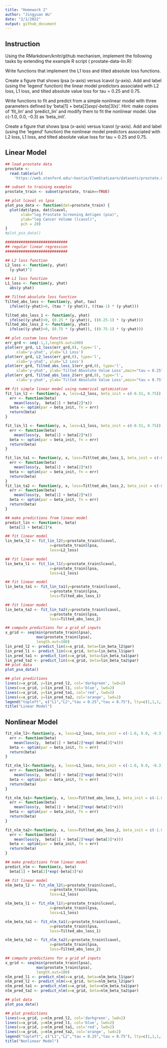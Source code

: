 ```yaml
---
title: "Homework 2"
author: "Jingyuan Wu"
date: "2/1/2022"
output: github_document
---
```


## Instruction
Using the RMarkdown/knitr/github mechanism, implement the following tasks by extending the example R script ( prostate-data-lin.R):

Write functions that implement the L1 loss and tilted absolute loss functions.

Create a figure that shows lpsa (x-axis) versus lcavol (y-axis). Add and label (using the 'legend' function) the linear model predictors associated with L2 loss, L1 loss, and tilted absolute value loss for tau = 0.25 and 0.75.

Write functions to fit and predict from a simple nonlinear model with three parameters defined by 'beta[1] + beta[2]*exp(-beta[3]*x)'. Hint: make copies of 'fit_lin' and 'predict_lin' and modify them to fit the nonlinear model. Use c(-1.0, 0.0, -0.3) as 'beta_init'.

Create a figure that shows lpsa (x-axis) versus lcavol (y-axis). Add and label (using the 'legend' function) the nonlinear model predictors associated with L2 loss, L1 loss, and tilted absolute value loss for tau = 0.25 and 0.75.

## Linear Model

```r
## load prostate data
prostate <- 
  read.table(url(
    'https://web.stanford.edu/~hastie/ElemStatLearn/datasets/prostate.data'))

## subset to training examples
prostate_train <- subset(prostate, train==TRUE)

## plot lcavol vs lpsa
plot_psa_data <- function(dat=prostate_train) {
  plot(dat$lpsa, dat$lcavol,
       xlab="log Prostate Screening Antigen (psa)",
       ylab="log Cancer Volume (lcavol)",
       pch = 20)
}
#plot_psa_data()

############################
## regular linear regression
############################

## L2 loss function
L2_loss <- function(y, yhat)
  (y-yhat)^2

## L1 loss function
L1_loss <- function(y, yhat)
  abs(y-yhat)

## Tilted absolute loss function
Tilted_abs_loss <- function(y, yhat, tau)
  ifelse((y-yhat)>0, (tau * (y-yhat)), ((tau-1) * (y-yhat)))

Tilted_abs_loss_1 <- function(y, yhat)
  ifelse((y-yhat)>0, (0.25 * (y-yhat)), ((0.25-1) * (y-yhat)))
Tilted_abs_loss_2 <- function(y, yhat)
  ifelse((y-yhat)>0, (0.75 * (y-yhat)), ((0.75-1) * (y-yhat)))

## plot custom loss function
err_grd <- seq(-1,1,length.out=200)
plot(err_grd, L1_loss(err_grd,0), type='l',
     xlab='y-yhat', ylab='L1 Loss')
plot(err_grd, L2_loss(err_grd,0), type='l',
     xlab='y-yhat', ylab='L2 Loss')
plot(err_grd, Tilted_abs_loss_1(err_grd,0), type='l',
     xlab='y-yhat', ylab='Tilted Absolute Value Loss',main="tau = 0.25")
plot(err_grd, Tilted_abs_loss_2(err_grd,0), type='l',
     xlab='y-yhat', ylab='Tilted Absolute Value Loss',main="tau = 0.75")

## fit simple linear model using numerical optimization
fit_lin_l2 <- function(y, x, loss=L2_loss, beta_init = c(-0.51, 0.75)) {
  err <- function(beta)
    mean(loss(y,  beta[1] + beta[2]*x))
  beta <- optim(par = beta_init, fn = err)
  return(beta)
}

fit_lin_l1 <- function(y, x, loss=L1_loss, beta_init = c(-0.51, 0.75)) {
  err <- function(beta)
    mean(loss(y,  beta[1] + beta[2]*x))
  beta <- optim(par = beta_init, fn = err)
  return(beta)
}

fit_lin_ta1 <- function(y, x, loss=Titlted_abs_loss_1, beta_init = c(-0.51, 0.75)) {
  err <- function(beta)
    mean(loss(y,  beta[1] + beta[2]*x))
  beta <- optim(par = beta_init, fn = err)
  return(beta)
}
fit_lin_ta2 <- function(y, x, loss=Titlted_abs_loss_2, beta_init = c(-0.51, 0.75)) {
  err <- function(beta)
    mean(loss(y,  beta[1] + beta[2]*x))
  beta <- optim(par = beta_init, fn = err)
  return(beta)
}

## make predictions from linear model
predict_lin <- function(x, beta)
  beta[1] + beta[2]*x

## fit linear model
lin_beta_l2 <- fit_lin_l2(y=prostate_train$lcavol,
                    x=prostate_train$lpsa,
                    loss=L2_loss)

## fit linear model
lin_beta_l1 <- fit_lin_l1(y=prostate_train$lcavol,
                    x=prostate_train$lpsa,
                    loss=L1_loss)

## fit linear model
lin_beta_ta1 <- fit_lin_ta1(y=prostate_train$lcavol,
                    x=prostate_train$lpsa,
                    loss=Tilted_abs_loss_1)

## fit linear model
lin_beta_ta2 <- fit_lin_ta2(y=prostate_train$lcavol,
                    x=prostate_train$lpsa,
                    loss=Tilted_abs_loss_2)

## compute predictions for a grid of inputs
x_grid <- seq(min(prostate_train$lpsa),
              max(prostate_train$lpsa),
              length.out=100)
lin_pred_l2 <- predict_lin(x=x_grid, beta=lin_beta_l2$par)
lin_pred_l1 <- predict_lin(x=x_grid, beta=lin_beta_l1$par)
lin_pred_ta1 <- predict_lin(x=x_grid, beta=lin_beta_ta1$par)
lin_pred_ta2 <- predict_lin(x=x_grid, beta=lin_beta_ta2$par)
## plot data
plot_psa_data()

## plot predictions
lines(x=x_grid, y=lin_pred_l2, col='darkgreen', lwd=2)
lines(x=x_grid, y=lin_pred_l1, col='blue', lwd=2)
lines(x=x_grid, y=lin_pred_ta1, col='red', lwd=2)
lines(x=x_grid, y=lin_pred_ta2, col='orange', lwd=2)
legend("topleft", c("L1","L2","tau = 0.25","tau = 0.75"), lty=c(1,1,1,1), bty = "n", cex=.7, col=c("blue", "darkgreen", "red", "orange"))
title("Linear Model")
```

## Nonlinear Model

```r
fit_nlm_l2<-function(y, x, loss=L2_loss, beta_init = c(-1.0, 0.0, -0.3)) {
  err <- function(beta)
    mean(loss(y,  beta[1] + beta[2]*exp(-beta[3]*x)))
  beta <- optim(par = beta_init, fn = err)
  return(beta)
}

fit_nlm_l1<-function(y, x, loss=L1_loss, beta_init = c(-1.0, 0.0, -0.3)) {
  err <- function(beta)
    mean(loss(y,  beta[1] + beta[2]*exp(-beta[3]*x)))
  beta <- optim(par = beta_init, fn = err)
  return(beta)
}

fit_nlm_ta1<-function(y, x, loss=Titlted_abs_loss_1, beta_init = c(-1.0, 0.0, -0.3)) {
  err <- function(beta)
    mean(loss(y,  beta[1] + beta[2]*exp(-beta[3]*x)))
  beta <- optim(par = beta_init, fn = err)
  return(beta)
}

fit_nlm_ta2<-function(y, x, loss=Titlted_abs_loss_2, beta_init = c(-1.0, 0.0, -0.3)) {
  err <- function(beta)
    mean(loss(y,  beta[1] + beta[2]*exp(-beta[3]*x)))
  beta <- optim(par = beta_init, fn = err)
  return(beta)
}

## make predictions from linear model
predict_nlm <- function(x, beta)
  beta[1] + beta[2]*exp(-beta[3]*x)

## fit linear model
nlm_beta_l2 <- fit_nlm_l2(y=prostate_train$lcavol,
                    x=prostate_train$lpsa,
                    loss=L2_loss)

nlm_beta_l1 <- fit_nlm_l1(y=prostate_train$lcavol,
                    x=prostate_train$lpsa,
                    loss=L1_loss)

nlm_beta_ta1 <- fit_nlm_ta1(y=prostate_train$lcavol,
                    x=prostate_train$lpsa,
                    loss=Tilted_abs_loss_1)

nlm_beta_ta2 <- fit_nlm_ta2(y=prostate_train$lcavol,
                    x=prostate_train$lpsa,
                    loss=Tilted_abs_loss_2)

## compute predictions for a grid of inputs
x_grid <- seq(min(prostate_train$lpsa),
              max(prostate_train$lpsa),
              length.out=100)
nlm_pred_l1 <- predict_nlm(x=x_grid, beta=nlm_beta_l1$par)
nlm_pred_l2 <- predict_nlm(x=x_grid, beta=nlm_beta_l2$par)
nlm_pred_ta1 <- predict_nlm(x=x_grid, beta=nlm_beta_ta1$par)
nlm_pred_ta2 <- predict_nlm(x=x_grid, beta=nlm_beta_ta2$par)

## plot data
plot_psa_data()

## plot predictions
lines(x=x_grid, y=nlm_pred_l2, col='darkgreen', lwd=2)
lines(x=x_grid, y=nlm_pred_l1, col='blue', lwd=2)
lines(x=x_grid, y=nlm_pred_ta1, col='red', lwd=2)
lines(x=x_grid, y=nlm_pred_ta2, col='orange', lwd=2)
legend("topleft", c("L1","L2","tau = 0.25","tau = 0.75"), lty=c(1,1,1,1), bty = "n", cex=.7, col=c("blue", "darkgreen", "red", "orange"))
title("Nonlinear Model")
```
